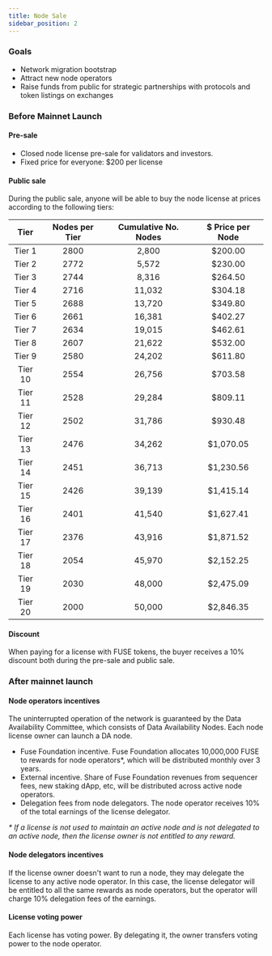 ```yaml
---
title: Node Sale
sidebar_position: 2
---
```


### Goals

* Network migration bootstrap
* Attract new node operators
* Raise funds from public for strategic partnerships with protocols and token listings on exchanges

### Before Mainnet Launch

#### Pre-sale

* Closed node license pre-sale for validators and investors.
* Fixed price for everyone: $200 per license

#### Public sale

During the public sale, anyone will be able to buy the node license at prices according to the following tiers: 

|   Tier  | Nodes per Tier | Cumulative No. Nodes | $ Price per Node |
| :-----: | :------------: | :------------------: | :--------------: |
|  Tier 1 |      2800      |         2,800        |      $200.00     |
|  Tier 2 |      2772      |         5,572        |      $230.00     |
|  Tier 3 |      2744      |         8,316        |      $264.50     |
|  Tier 4 |      2716      |        11,032        |      $304.18     |
|  Tier 5 |      2688      |        13,720        |      $349.80     |
|  Tier 6 |      2661      |        16,381        |      $402.27     |
|  Tier 7 |      2634      |        19,015        |      $462.61     |
|  Tier 8 |      2607      |        21,622        |      $532.00     |
|  Tier 9 |      2580      |        24,202        |      $611.80     |
| Tier 10 |      2554      |        26,756        |      $703.58     |
| Tier 11 |      2528      |        29,284        |      $809.11     |
| Tier 12 |      2502      |        31,786        |      $930.48     |
| Tier 13 |      2476      |        34,262        |     $1,070.05    |
| Tier 14 |      2451      |        36,713        |     $1,230.56    |
| Tier 15 |      2426      |        39,139        |     $1,415.14    |
| Tier 16 |      2401      |        41,540        |     $1,627.41    |
| Tier 17 |      2376      |        43,916        |     $1,871.52    |
| Tier 18 |      2054      |        45,970        |     $2,152.25    |
| Tier 19 |      2030      |        48,000        |     $2,475.09    |
| Tier 20 |      2000      |        50,000        |     $2,846.35    |

#### Discount

When paying for a license with FUSE tokens, the buyer receives a 10% discount both during the pre-sale and public sale. 

### After mainnet launch

#### Node operators incentives

The uninterrupted operation of the network is guaranteed by the Data Availability Committee, which consists of Data Availability Nodes. Each node license owner can launch a DA node.

* Fuse Foundation incentive. Fuse Foundation allocates 10,000,000 FUSE to rewards for node operators\*, which will be distributed monthly over 3 years.
* External incentive. Share of Fuse Foundation revenues from sequencer fees, new staking dApp, etc, will be distributed across active node operators.
* Delegation fees from node delegators. The node operator receives 10% of the total earnings of the license delegator.

*\* If a license is not used to maintain an active node and is not delegated to an active node, then the license owner is not entitled to any reward.*

#### Node delegators incentives

If the license owner doesn't want to run a node, they may delegate the license to any active node operator. In this case, the license delegator will be entitled to all the same rewards as node operators, but the operator will charge 10% delegation fees of the earnings.

#### License voting power

Each license has voting power. By delegating it, the owner transfers voting power to the node operator.

